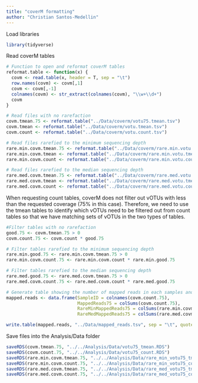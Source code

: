 ```yaml
---
title: "coverM formatting"
author: "Christian Santos-Medellin"
---
```


Load libraries
```r
library(tidyverse)
```

Read coverM tables
```r
# Function to open and reformat coverM tables
reformat.table <- function(x) {
  covm <- read.table(x, header = T, sep = "\t") 
  row.names(covm) <- covm[,1]
  covm <- covm[,-1]
  colnames(covm) <- str_extract(colnames(covm), "\\w+\\d+") 
  covm
}

# Read files with no rarefaction
covm.tmean.75 <- reformat.table("../Data/coverm/votu75.tmean.tsv")
covm.tmean <- reformat.table("../Data/coverm/votu.tmean.tsv")
covm.count <- reformat.table("../Data/coverm/votu.count.tsv")

# Read files rarefied to the minimum sequencing depth
rare.min.covm.tmean.75 <- reformat.table("../Data/coverm/rare.min.votu.tmean75.tsv")
rare.min.covm.tmean <- reformat.table("../Data/coverm/rare.min.votu.tmean.tsv")
rare.min.covm.count <- reformat.table("../Data/coverm/rare.min.votu.count.tsv")

# Read files rarefied to the median sequencing depth
rare.med.covm.tmean.75 <- reformat.table("../Data/coverm/rare.med.votu.tmean75.tsv")
rare.med.covm.tmean <- reformat.table("../Data/coverm/rare.med.votu.tmean.tsv")
rare.med.covm.count <- reformat.table("../Data/coverm/rare.med.votu.count.tsv")
```

When requesting count tables, coverM does not filter out vOTUs with less than the requested coverage (75% in this case). Therefore, we need to use the tmean tables to identify which vOTUs need to be filtered out from count tables so that we have matching sets of vOTUs in the two types of tables.  
```r
#Filter tables with no rarefaction
good.75 <- covm.tmean.75 > 0
covm.count.75 <- covm.count * good.75

# Filter tables rarefied to the minimum sequencing depth
rare.min.good.75 <- rare.min.covm.tmean.75 > 0
rare.min.covm.count.75 <- rare.min.covm.count * rare.min.good.75

# Filter tables rarefied to the median sequencing depth
rare.med.good.75 <- rare.med.covm.tmean.75 > 0
rare.med.covm.count.75 <- rare.med.covm.count * rare.med.good.75

# Generate table showing the number of mapped reads in each samples and each rarefaction approach
mapped.reads <- data.frame(SampleID = colnames(covm.count.75),
                           MappedReads75 = colSums(covm.count.75),
                           RareMinMappedReads75 = colSums(rare.min.covm.count.75),
                           RareMedMappedReads75 = colSums(rare.med.covm.count.75))

write.table(mapped.reads, "../Data/mapped_reads.tsv", sep = "\t", quote = F, row.names = F)
```

Save files into the Analysis/Data folder
```r
saveRDS(covm.tmean.75, "../../Analysis/Data/votu75_tmean.RDS")
saveRDS(covm.count.75, "../../Analysis/Data/votu75_count.RDS")
saveRDS(rare.min.covm.tmean.75, "../../Analysis/Data/rare_min_votu75_tmean.RDS")
saveRDS(rare.min.covm.count.75, "../../Analysis/Data/rare_min_votu75_count.RDS")
saveRDS(rare.med.covm.tmean.75, "../../Analysis/Data/rare_med_votu75_tmean.RDS")
saveRDS(rare.med.covm.count.75, "../../Analysis/Data/rare_med_votu75_count.RDS")
```
